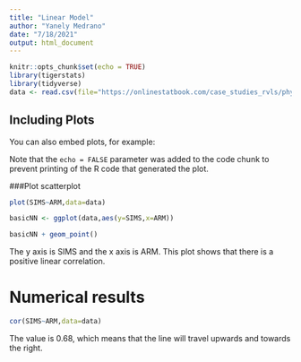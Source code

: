 ```yaml
---
title: "Linear Model"
author: "Yanely Medrano"
date: "7/18/2021"
output: html_document
---
```


```r
knitr::opts_chunk$set(echo = TRUE)
library(tigerstats)
library(tidyverse)
data <- read.csv(file="https://onlinestatbook.com/case_studies_rvls/physical_strength/data.txt",sep="",header=TRUE)  
```


## Including Plots

You can also embed plots, for example:



Note that the `echo = FALSE` parameter was added to the code chunk to prevent printing of the R code that generated the plot.


###Plot scatterplot

```r
plot(SIMS~ARM,data=data)
```



```r
basicNN <- ggplot(data,aes(y=SIMS,x=ARM))
```

```r
basicNN + geom_point()
```
  

The y axis is SIMS and the x axis is ARM. This plot shows that there is a positive linear correlation.

# Numerical results

```r
cor(SIMS~ARM,data=data)
```
The value is 0.68, which means that the line will travel upwards and towards the right. 


